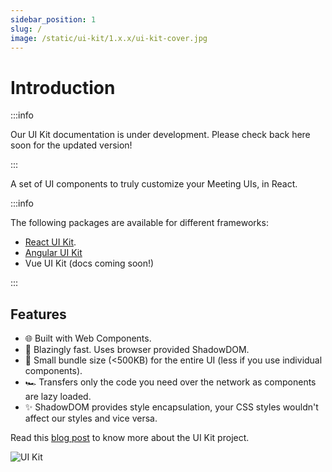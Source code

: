 ```yaml
---
sidebar_position: 1
slug: /
image: /static/ui-kit/1.x.x/ui-kit-cover.jpg
---
```


# Introduction

:::info

Our UI Kit documentation is under development. Please check back here soon for
the updated version!

:::

A set of UI components to truly customize your Meeting UIs, in React.

:::info

The following packages are available for different frameworks:

- [React UI Kit](/react-ui-kit/).
- [Angular UI Kit](/angular-ui-kit/)
- Vue UI Kit (docs coming soon!)

:::

## Features

<ul className="emoji-list">
  <li>
    <span>🌐</span> Built with Web Components.
  </li>
  <li>
    <span>🚀</span> Blazingly fast. Uses browser provided ShadowDOM.
  </li>
  <li>
    <span>🤏</span> Small bundle size (&lt;500KB) for the entire UI (less if you
    use individual components).
  </li>
  <li>
    <span>🏎</span> Transfers only the code you need over the network as
    components are lazy loaded.
  </li>
  <li>
    <span>✨</span> ShadowDOM provides style encapsulation, your CSS styles
    wouldn't affect our styles and vice versa.
  </li>
</ul>

Read this [blog post](https://dyte.io/blog/custom-ui-kit-sdk/) to know more
about the UI Kit project.

<img
  src="/static/ui-kit/1.x.x/ui-kit-cover.jpg"
  alt="UI Kit"
  className="cover-image"
/>
